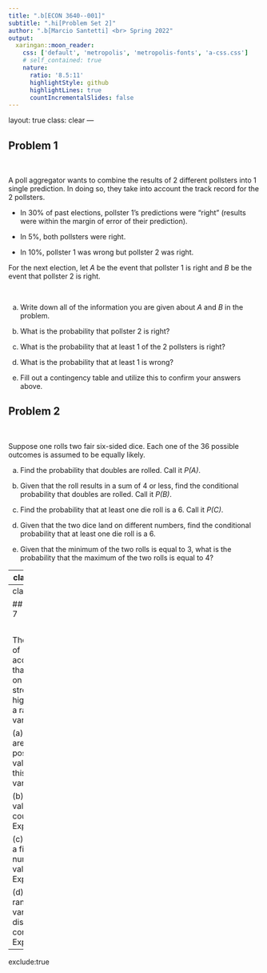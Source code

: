 ```yaml
---
title: ".b[ECON 3640--001]"
subtitle: ".hi[Problem Set 2]"
author: ".b[Marcio Santetti] <br> Spring 2022"
output:
  xaringan::moon_reader:
    css: ['default', 'metropolis', 'metropolis-fonts', 'a-css.css']
    # self_contained: true
    nature:
      ratio: '8.5:11'
      highlightStyle: github
      highlightLines: true
      countIncrementalSlides: false
---
```

layout: true
class: clear
---

## Problem 1

<br>

A poll aggregator wants to combine the results of 2 different pollsters into 1 single prediction. In doing so, they take into account the track record for the 2 pollsters.

  - In 30% of past elections, pollster 1’s predictions were “right” (results were within the margin of error of their prediction).
  
  - In 5%, both pollsters were right.
  
  - In 10%, pollster 1 was wrong but pollster 2 was right.
  
For the next election, let *A* be the event that pollster 1 is right and *B* be the event that pollster 2 is right.

<br>

(a) Write down all of the information you are given about *A* and *B* in the problem.

(b) What is the probability that pollster 2 is right?

(c) What is the probability that at least 1 of the 2 pollsters is right?

(d) What is the probability that at least 1 is wrong?

(e) Fill out a contingency table and utilize this to confirm your answers above.


## Problem 2

<br>

Suppose one rolls two fair six-sided dice. Each one of the 36 possible outcomes is assumed to be equally likely.

(a) Find the probability that doubles are rolled. Call it *P(A)*.

(b) Given that the roll results in a sum of 4 or less, find the conditional probability that doubles are rolled. Call it *P(B)*.

(c) Find the probability that at least one die roll is a 6. Call it *P(C)*.

(d) Given that the two dice land on different numbers, find the conditional probability that at least one die roll is a 6.

(e) Given that the minimum of the two rolls is equal to 3, what is the probability that the maximum of the two rolls is equal to 4?

---
class: clear


## Problem 3

<br>

Approximately 10% of people are left-handed. If two people are selected at random, what is the probability of the following events?

(a) Both are right-handed.

(b) Both are left-handed.

(c) One is right-handed and the other is left-handed.

(d) At least one is right-handed.

## Problem 4

<br>

A financial analyst estimates that the probability that the economy will experience a recession in the next 12 months is 25%. She also believes that if the economy encounters a recession, the probability that her mutual fund will increase in value is 20%. If there is no recession, the probability that the mutual fund will increase in value is 75%. Find the probability that the mutual fund’s value will increase.


## Problem 5

<br>

Bad gums may mean a bad heart. Researchers discovered that 85% of people who have suffered a heart attack had periodontal disease, an inflammation of the gums. Only 29% of healthy people have this disease. Suppose that in a certain community heart attacks are quite rare, occurring with only 10% probability. If someone has periodontal disease, what is the probability that he or she will have a heart attack?


## Problem 6

<br>

The mark on a statistics exam that consists of 100 multiple-choice questions is a random variable.

(a) What are the possible values of this random variable? 

(b) Are the values countable? Explain.

(c) Is there a finite number of values? Explain.

(d) Is the random variable discrete or continuous? Explain.

---
class: clear


## Problem 7

<br>

The number of accidents that occur on a busy stretch of highway is a random variable.

(a) What are the possible values of this random variable? 

(b) Are the values countable? Explain.

(c) Is there a finite number of values? Explain.

(d) Is the random variable discrete or continuous? Explain.

---
exclude:true
